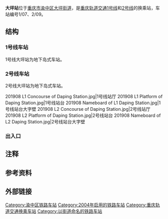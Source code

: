 {{Infobox station
|name=大坪
|eng_name=Daping
|linecolour={{重庆轨道交通颜色|1}}
|linecolour2={{重庆轨道交通颜色|2}}
|image=Chongqing Rail Transit - Daping - Line 2 platform.JPG
|caption=2号线站台
|code={{重庆轨道交通车站编号||1|0|7}} {{重庆轨道交通车站编号||2|0|9}}
|country={{PRC}}
|borough=[[重庆市|重庆市]][[渝中区|渝中区]]
|address=大坪街道
|coordinates={{coord|29.543907|106.515177|display=inline,title}}
|owned=[[重庆市轨道交通（集团）有限公司|重庆市轨道交通（集团）有限公司]]
|operator=[[重庆市轨道交通（集团）有限公司|重庆市轨道交通（集团）有限公司]]
|line={{重庆轨道交通线路名|1|narrow|long}}<br>{{重庆轨道交通线路名|2|narrow|long}}
|levels={{重庆轨道交通线路名|1|narrow|no}}：2层<br>{{重庆轨道交通线路名|2|narrow|no}}：2层
|interchange=通道换乘
|structure=地下车站
|platform=2座[[岛式站台|岛式站台]]
|tracks=4条
|exits=9个（2个暂未开通）
|opened={{重庆轨道交通线路名|1|narrow|no}}：2011年7月28日<ref>{{cite web|url=http://www.gov.cn/jrzg/2011-07/28/content_1915725.htm|title=重庆首条地铁投入运营|date=2011-07-28|access-date=2021-01-07|archive-date=2021-01-21|archive-url=https://web.archive.org/web/20210121200125/http://www.gov.cn/jrzg/2011-07/28/content_1915725.htm}}</ref><br>
{{重庆轨道交通线路名|2|narrow|no}}：2004年12月28日<ref>{{cite web|url=http://www.ccmetro.com/newsite/readnews.aspx?id=15177|title=重庆轻轨今起进入试运行阶段 停靠站点增至13个|date=2004-12-28|access-date=2021-01-07|archive-date=2014-12-14|archive-url=https://web.archive.org/web/20141214104845/http://www.ccmetro.com/newsite/readnews.aspx?id=15177|dead-url=no}}</ref>
|services={{Adjacent stations|system=重庆轨道交通
|line1=1|left1=鹅岭|right1=石油路
|line2=2|left2=佛图关|right2=袁家岗
}}
|timetable={{车站首末班时刻|重庆轨道交通|大坪}}
}}
'''大坪站'''位于[[重庆市|重庆市]][[渝中区|渝中区]][[大坪街道|大坪街道]]，是[[重庆轨道交通|重庆轨道交通]][[重庆轨道交通1号线|1号线]]和[[重庆轨道交通2号线|2号线]]的换乘站，车站编号1/07、2/09。

== 结构 ==
=== 1号线车站 ===
1号线大坪站为地下岛式车站。

{{城轨车站结构
|floor1=B1|label1A=站厅|text1A={{重庆轨道交通设施列表|票务|出口|2a=1‒4|无障碍电梯}}
|floor2=B2|label2A=站台|text2A={{重庆轨道交通设施列表|无障碍卫生间|无障碍电梯}}
 |map2A={{PlatformMap|I|system=重庆轨道交通|line=1|next1=鹅岭|switchR1=rSTS-1|next2=石油路}}}}

=== 2号线车站 ===
2号线大坪站为地下岛式车站。

{{城轨车站结构
|floor1=B1|label1A=站厅|text1A={{重庆轨道交通设施列表|票务|出口|2a=5‒7}}
|floor2=B2|label2A=站台|text2A=
 |map2A={{PlatformMap|I|system=重庆轨道交通|line=2|next1=佛图关|switchL1=lSTS|next2=袁家岗}}
}}

<gallery>
201908 L1 Concourse of Daping Station.jpg|1号线站厅
201908 L1 Platform of Daping Station.jpg|1号线站台
201908 Nameboard of L1 Daping Station.jpg|1号线站台大字壁
201908 L2 Concourse of Daping Station.jpg|2号线站厅
201908 L2 Platform of Daping Station.jpg|2号线站台
201908 Nameboard of L2 Daping Station.jpg|2号线站台大字壁
</gallery>

=== 出入口 ===

{{重庆轨道交通出口列表|multi=1|
{{重庆轨道交通出口|1|大坪正街|{{hlist|大坪小学|英利大融城}}|ref={{efn|name=shared-exit|1、6出入口共用地面出入口}}|line=1|acc=1}}
{{重庆轨道交通出口|2|长江二路|{{hlist|大坪中学|[[大坪医院|大坪医院]]}}|line=1}}
{{重庆轨道交通出口|3|长江二路|{{hlist|大坪中医院|[[重庆市第六十六中学|重庆市第六十六中学]]}}|line=1|closed=1}}
{{重庆轨道交通出口|4A|大坪正街|{{hlist|大坪中医院|重庆市第六十六中学|七牌坊碑林}}|line=1}}
{{重庆轨道交通出口|4B|大坪正街|{{hlist|大坪中医院|重庆市第六十六中学|七牌坊碑林}}|line=1}}
{{重庆轨道交通出口|4C|大坪正街|{{hlist|大坪中医院|重庆市第六十六中学|七牌坊碑林}}|line=1}}
{{重庆轨道交通出口|5|九坑子路|大坪中学|line=2}}
{{重庆轨道交通出口|6|大坪正街|{{hlist|大坪小学|英利大融城}}|ref={{efn|name=shared-exit}}|line=2}}
{{重庆轨道交通出口|7|经纬大道|九坑子|line=2|closed=1}}
}}

== 注释 ==
{{notelist}}

== 参考资料 ==
{{reflist}}

== 外部链接 ==
{{commonscat}}

{{重庆轨道交通站点|1=1|2=1}}

[[Category:渝中区铁路车站|Category:渝中区铁路车站]]
[[Category:2004年启用的铁路车站|Category:2004年启用的铁路车站]]
[[Category:重庆轨道交通换乘车站|Category:重庆轨道交通换乘车站]]
[[Category:以街道命名的铁路车站|Category:以街道命名的铁路车站]]